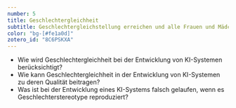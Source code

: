 ```yaml
---
number: 5
title: Geschlechtergleichheit
subtitle: Geschlechtergleichstellung erreichen und alle Frauen und Mädchen zur Selbstbestimmung befähigen
color: "bg-[#fe1a0d]"
zotero_id: "8C6PSKXA"
---
```


- Wie wird Geschlechtergleichheit bei der Entwicklung von KI-Systemen berücksichtigt?
- Wie kann Geschlechtergleichheit in der Entwicklung von KI-Systemen zu deren Qualität beitragen?
- Was ist bei der Entwicklung eines KI-Systems falsch gelaufen, wenn es Geschlechterstereotype reproduziert?